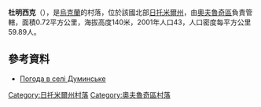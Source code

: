 {{coord|51|31|44|N|28|54|21|E|scale:30000|display=title}}

'''杜明西克'''（{{lang-uk|Думинське}}），是[[烏克蘭|烏克蘭]]的村落，位於該國北部[[日托米爾州|日托米爾州]]，由[[奧夫魯奇區|奧夫魯奇區]]負責管轄，面積0.72平方公里，海拔高度140米，2001年人口43，人口密度每平方公里59.89人。

==參考資料==
* [http://weather.in.ua/ua/zhitomirskaja/7493 Погода в селі Думинське] {{Wayback|url=http://weather.in.ua/ua/zhitomirskaja/7493 |date=20111219133818 }}

{{DEFAULTSORT:Думинське}}
[[Category:日托米爾州村落|Category:日托米爾州村落]]
[[Category:奧夫魯奇區村落|Category:奧夫魯奇區村落]]


{{Zhytomyr-geo-stub}}
